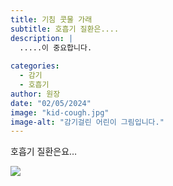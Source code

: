 ```yaml
---
title: 기침 콧물 가래
subtitle: 호흡기 질환은....
description: |
  .....이 중요합니다.
  
categories:
  - 감기
  - 호흡기
author: 원장
date: "02/05/2024"
image: "kid-cough.jpg"
image-alt: "감기걸린 어린이 그림입니다."
---
```


호흡기 질환은요...

![](kid-cough.jpg){fig-alt="감기걸린 어린이 그림입니다." fig-align="center"}
